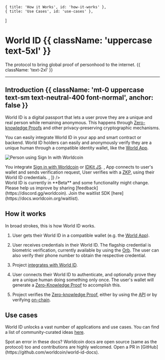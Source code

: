 	{ title: 'How it Works', id: 'how-it-works' },
	{ title: 'Use Cases', id: 'use-cases' },
]

# World ID {{ className: 'uppercase text-5xl' }}

The protocol to bring global proof of personhood to the internet. {{ className: 'text-2xl' }}

<hr className="my-10" />

## Introduction {{ className: 'mt-0 uppercase text-sm text-neutral-400 font-normal', anchor: false }}

World ID is a digital passport that lets a user prove they are a unique and real person while remaining anonymous. This happens through [Zero-knowledge Proofs](/advanced/zero-knowledge-proofs) and other privacy-preserving cryptographic mechanisms.

You can easily integrate World ID in your app and smart contract or backend. World ID holders can easily and anonymously verify they are a unique human through a compatible identity wallet, like the [World App](https://worldcoin.org/download).

![Person using Sign In with Worldcoin](/images/docs/introduction/worldcoin-sign-in.jpg)

<div className="grid gap-y-4">
	<Steps
		borders
		steps={[
			<span>
				You integrate <a href="/id/sign-in">Sign in with Worldcoin</a> or <a href="/idkit">IDKit JS</a>.
			</span>,
			<span>App connects to user's wallet and sends verification request</span>,
			<span>
				User verifies with a <a href="/advanced/zero-knowledge-proofs">ZKP</a>, using their World ID
				credentials.
			</span>,
		]}
	/>
</div>

<Note title="FYI">
	World ID is currently in **Beta** and some functionality might change. Please help us improve by sharing
	[feedback](https://discord.gg/worldcoin). Join the waitlist SDK [here](https://docs.worldcoin.org/waitlist).
</Note>

## How it works

In broad strokes, this is how World ID works.

1. User gets their World ID in a compatible wallet (e.g. the [World App](https://worldcoin.org/download)).

2. User receives credentials in their World ID. The flagship credential is biometric verification, currently available by using the [Orb](https://github.com/worldcoin/orb-hardware). The user can also verify their phone number to obtain the respective credential.

3. Project [integrates with World ID](/quick-start).

4. User connects their World ID to authenticate, and optionally prove they are a unique human doing something only once. The user's wallet will generate a [Zero-Knowledge Proof](/advanced/zero-knowledge-proofs) to accomplish this.

5. Project verifies the [Zero-knowledge Proof](/advanced/zero-knowledge-proofs), either by using the [API](/api) or by verifying [on-chain](/advanced/on-chain).

## Use cases

World ID unlocks a vast number of applications and use cases. You can find a list of community-curated ideas [here](/use-cases).

<Note>
	Spot an error in these docs? Worldcoin docs are open source (same as the protocol) too and contributions are highly
	welcomed. Open a PR in [GitHub](https://github.com/worldcoin/world-id-docs).
</Note>
